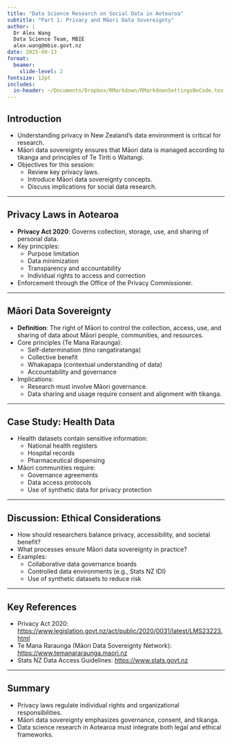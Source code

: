 ```yaml
---
title: "Data Science Research on Social Data in Aotearoa"
subtitle: "Part 1: Privacy and Māori Data Sovereignty"
author: |
  Dr Alex Wang  
  Data Science Team, MBIE  
  alex.wang@mbie.govt.nz
date: 2025-09-13
format: 
  beamer:
    slide-level: 2
fontsize: 12pt
includes:
  in-header: ~/Documents/Dropbox/RMarkdown/RMarkdownSettingsNoCode.tex
---
```


## Introduction

- Understanding privacy in New Zealand's data environment is critical for research.
- Māori data sovereignty ensures that Māori data is managed according to tikanga and principles of Te Tiriti o Waitangi.
- Objectives for this session:
  - Review key privacy laws.
  - Introduce Māori data sovereignty concepts.
  - Discuss implications for social data research.

---

## Privacy Laws in Aotearoa

- **Privacy Act 2020**: Governs collection, storage, use, and sharing of personal data.
- Key principles:
  - Purpose limitation
  - Data minimization
  - Transparency and accountability
  - Individual rights to access and correction
- Enforcement through the Office of the Privacy Commissioner.

---

## Māori Data Sovereignty

- **Definition**: The right of Māori to control the collection, access, use, and sharing of data about Māori people, communities, and resources.
- Core principles (Te Mana Raraunga):
  - Self-determination (tino rangatiratanga)
  - Collective benefit
  - Whakapapa (contextual understanding of data)
  - Accountability and governance
- Implications:
  - Research must involve Māori governance.
  - Data sharing and usage require consent and alignment with tikanga.

---

## Case Study: Health Data

- Health datasets contain sensitive information:
  - National health registers
  - Hospital records
  - Pharmaceutical dispensing
- Māori communities require:
  - Governance agreements
  - Data access protocols
  - Use of synthetic data for privacy protection

---

## Discussion: Ethical Considerations

- How should researchers balance privacy, accessibility, and societal benefit?
- What processes ensure Māori data sovereignty in practice?
- Examples:
  - Collaborative data governance boards
  - Controlled data environments (e.g., Stats NZ IDI)
  - Use of synthetic datasets to reduce risk

---

## Key References

- Privacy Act 2020: [https://www.legislation.govt.nz/act/public/2020/0031/latest/LMS23223.html](https://www.legislation.govt.nz/act/public/2020/0031/latest/LMS23223.html)
- Te Mana Raraunga (Māori Data Sovereignty Network): [https://www.temanararaunga.maori.nz](https://www.temanararaunga.maori.nz)
- Stats NZ Data Access Guidelines: [https://www.stats.govt.nz](https://www.stats.govt.nz)

---

## Summary

- Privacy laws regulate individual rights and organizational responsibilities.
- Māori data sovereignty emphasizes governance, consent, and tikanga.
- Data science research in Aotearoa must integrate both legal and ethical frameworks.